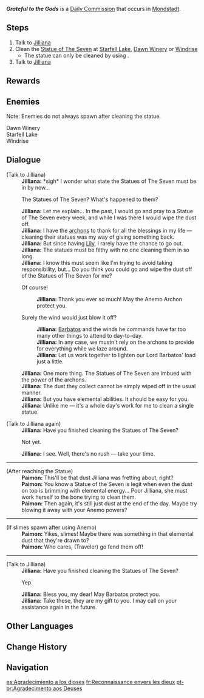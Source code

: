 {{Quest Infobox
|image         = Commission Grateful to the Gods.png
|id            = 20038
|type          = Commission
|npc           = Jilliana
|summary       = Jilliana asks the Traveler to clean the Statues of The Seven for her due to her preoccupation with  Lily.
|startLocation = [[City of Mondstadt|Mondstadt]], [[Mondstadt]]
|region        = Mondstadt
|area          = Starfell Valley
|subarea       = City of Mondstadt
|characters    = Jilliana; Paimon; Traveler
|other         = 
*AR-Dependent Rewards
}}
'''''Grateful to the Gods''''' is a [[Daily Commission]] that occurs in [[Mondstadt]].

==Steps==
#Talk to [[Jilliana]]
#Clean the [[Statue of The Seven]] at [[Starfell Lake]], [[Dawn Winery]] or [[Windrise]]
#*The statue can only be cleaned by using {{Anemo}}.
#Talk to [[Jilliana]]

==Rewards==
{{Commission Rewards|full}}

==Enemies==
Note: Enemies do not always spawn after cleaning the statue.
;Dawn Winery {{Enemy List|Cryo Slime*3;Large Cryo Slime}}
;Starfell Lake {{Enemy List|Pyro Slime*3;Large Pyro Slime}}
;Windrise {{Enemy List|Anemo Slime*3;Large Anemo Slime}}

==Dialogue==
{{Quest Description|Jilliana is looking for someone to clean the Statues of The Seven, since she hasn't had time lately...}}
{{Dialogue start}}
;(Talk to Jilliana)
:'''Jilliana:''' *sigh* I wonder what state the Statues of The Seven must be in by now...
:{{DIcon|Quest}} The Statues of The Seven? What's happened to them?
:'''Jilliana:''' Let me explain... In the past, I would go and pray to a Statue of The Seven every week, and while I was there I would wipe the dust off.
:'''Jilliana:''' I have the [[archons]] to thank for all the blessings in my life &mdash; cleaning their statues was my way of giving something back.
:'''Jilliana:''' But since having [[Lily]], I rarely have the chance to go out.
:'''Jilliana:''' The statues must be filthy with no one cleaning them in so long.
:'''Jilliana:''' I know this must seem like I'm trying to avoid taking responsibility, but... Do you think you could go and wipe the dust off of the Statues of The Seven for me?
:{{DIcon}} Of course!
::'''Jilliana:''' Thank you ever so much! May the Anemo Archon protect you.
:{{DIcon}} Surely the wind would just blow it off?
::'''Jilliana:''' [[Barbatos]] and the winds he commands have far too many other things to attend to day-to-day.
::'''Jilliana:''' In any case, we mustn't rely on the archons to provide for everything while we laze around.
::'''Jilliana:''' Let us work together to lighten our Lord Barbatos' load just a little.
:'''Jilliana:''' One more thing. The Statues of The Seven are imbued with the power of the archons.
:'''Jilliana:''' The dust they collect cannot be simply wiped off in the usual manner.
:'''Jilliana:''' But you have elemental abilities. It should be easy for you.
:'''Jilliana:''' Unlike me &mdash; it's a whole day's work for me to clean a single statue.

;(Talk to Jilliana again)
:'''Jilliana:''' Have you finished cleaning the Statues of The Seven?
:{{DIcon|Quest}} Not yet.
:'''Jilliana:''' I see. Well, there's no rush &mdash; take your time.
----
;(After reaching the Statue)
:'''Paimon:''' This'll be that dust Jilliana was fretting about, right?
:'''Paimon:''' You know a Statue of the Seven is legit when even the dust on top is brimming with elemental energy... Poor Jilliana, she must work herself to the bone trying to clean them.
:'''Paimon:''' Then again, it's still just dust at the end of the day. Maybe try blowing it away with your Anemo powers?
----
;(If slimes spawn after using Anemo)
:'''Paimon:''' Yikes, slimes! Maybe there was something in that elemental dust that they're drawn to?
:'''Paimon:''' Who cares, (Traveler) go fend them off!
----
;(Talk to Jilliana)
:'''Jilliana:''' Have you finished cleaning the Statues of The Seven?
:{{DIcon|Quest}} Yep.
:'''Jilliana:''' Bless you, my dear! May Barbatos protect you.
:'''Jilliana:''' Take these, they are my gift to you. I may call on your assistance again in the future.
{{Dialogue end}}

==Other Languages==
{{Other Languages
|en      = Grateful to the Gods
|zhs     = 报答神明的方式
|zhs_rm  = Bàodá Shénmíng de Fāngshì
|zht     = 報答神明的方式
|zht_rm  = Bàodá Shénmíng de Fāngshì
|zh_tl   = Method of Repaying the Gods
|ja      = 神に恩返しする方法
|ja_rm   = Kami ni Ongaeshi Suru Houhou
|ja_tl   = Method of Repaying Gods' Kindness
|ko      = 신에게 보답하는 방법
|ko_rm   = Sin-ege Bodapaneun Bangbeop
|ko_tl   = Way to Reward for God
|es      = Agradecimiento a los dioses
|es_tl   = Gratitude to the Gods
|fr      = Reconnaissance envers les dieux
|fr_tl   = Gratefulness to the Gods
|ru      = Как отблагодарить божество
|ru_tl   = How to Show Gratitude to a Deity
|th      = ขอบคุณเหล่าเทพเจ้า
|th_rm   = 
|th_tl   = Thanking The Gods
|vi      = Cách Báo Đáp Thần
|vi_tl   = 
|de      = Den Göttern sei Dank
|de_tl   = Thank the gods
|id      = Ucapan Syukur
|id_tl   = Gratitude
|pt      = Agradecimento aos Deuses
|pt_tl   = 
|tr      = Tanrılara Müteşekkir
|tr_tl   = 
|it      = Gratitudine agli dèi
|it_tl   = 
}}

==Change History==
{{Change History|1.0}}

==Navigation==
{{Commission Navbox|Mondstadt|Standalone}}

[[es:Agradecimiento a los dioses]]
[[fr:Reconnaissance envers les dieux]]
[[pt-br:Agradecimento aos Deuses]]